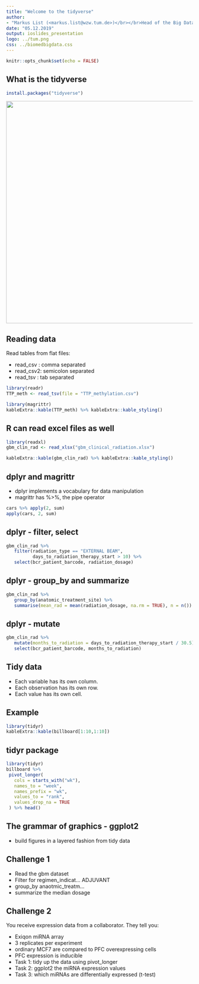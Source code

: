 ```yaml
---
title: "Welcome to the tidyverse"
author: 
- "Markus List (<markus.list@wzw.tum.de>)</br></br>Head of the Big Data in BioMedicine Group</br>Chair of Experimental Bioinformatics</br>Technical University of Munich</br></br><https://biomedical-big-data.de></br>"
date: "05.12.2019"
output: ioslides_presentation
logo: ../tum.png
css: ../biomedbigdata.css
---
```


```r
knitr::opts_chunk$set(echo = FALSE)
```

## What is the tidyverse


```r
install.packages("tidyverse")
```

![](tidyverse.png){width=600px}

## Reading data

Read tables from flat files:

- read_csv : comma separated
- read_csv2: semicolon separated
- read_tsv : tab separated

```r
library(readr)
TTP_meth <- read_tsv(file = "TTP_methylation.csv")
```

```r
library(magrittr)
kableExtra::kable(TTP_meth) %>% kableExtra::kable_styling()
```

## R can read excel files as well

```r
library(readxl)
gbm_clin_rad <- read_xlsx("gbm_clinical_radiation.xlsx")
```

```r
kableExtra::kable(gbm_clin_rad) %>% kableExtra::kable_styling()
```

## dplyr and magrittr

 - dplyr implements a vocabulary for data manipulation
 - magrittr has %>%, the pipe operator

```r
cars %>% apply(2, sum)
apply(cars, 2, sum)
```

## dplyr - filter, select

```r
gbm_clin_rad %>% 
   filter(radiation_type == "EXTERNAL BEAM", 
          days_to_radiation_therapy_start > 10) %>%
   select(bcr_patient_barcode, radiation_dosage)
```

## dplyr - group_by and summarize

```r
gbm_clin_rad %>% 
   group_by(anatomic_treatment_site) %>% 
   summarise(mean_rad = mean(radiation_dosage, na.rm = TRUE), n = n())
```

## dplyr - mutate

```r
gbm_clin_rad %>% 
   mutate(months_to_radiation = days_to_radiation_therapy_start / 30.5) %>%
   select(bcr_patient_barcode, months_to_radiation)
```


## Tidy data

 - Each variable has its own column.
 - Each observation has its own row.
 - Each value has its own cell.

## Example

```r
library(tidyr)
kableExtra::kable(billboard[1:10,1:10])
```

## tidyr package

```r
library(tidyr)
billboard %>%
 pivot_longer(
   cols = starts_with("wk"),
   names_to = "week",
   names_prefix = "wk",
   values_to = "rank",
   values_drop_na = TRUE
 ) %>% head()
```

## The grammar of graphics - ggplot2

- build figures in a layered fashion from tidy data



## Challenge 1

  - Read the gbm dataset
  - Filter for regimen_indicat... ADJUVANT
  - group_by anaotmic_treatm...
  - summarize the median dosage

## Challenge 2

You receive expression data from a collaborator. They tell you:

 - Exiqon miRNA array
 - 3 replicates per experiment
 - ordinary MCF7 are compared to PFC overexpressing cells
 - PFC expression is inducible
 - Task 1: tidy up the data using pivot_longer
 - Task 2: ggplot2 the miRNA expression values
 - Task 3: which miRNAs are differentially expressed (t-test)
